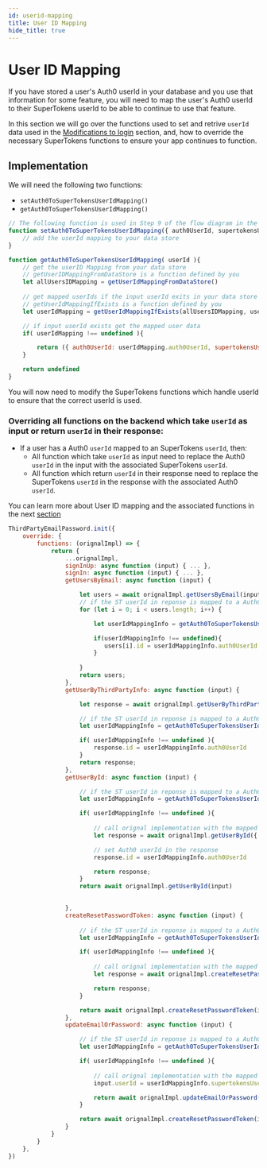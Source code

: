 ```yaml
---
id: userid-mapping
title: User ID Mapping
hide_title: true
---
```


# User ID Mapping

If you have stored a user's Auth0 userId in your database and you use that information for some feature, you will need to map the user's Auth0 userId to their SuperTokens userId to be able to continue to use that feature.

In this section we will go over the functions used to set and retrive `userId` data used in the [Modifications to login](./modifications-to-login#implementation) section, and, how to override the necessary SuperTokens functions to ensure your app continues to function.

## Implementation

We will need the following two functions:

- `setAuth0ToSuperTokensUserIdMapping()`
- `getAuth0ToSuperTokensUserIdMapping()`

```jsx
// The following function is used in Step 9 of the flow diagram in the Modifications to login section
function setAuth0ToSuperTokensUserIdMapping({ auth0UserId, supertokensUserId }){
    // add the userId mapping to your data store
}

function getAuth0ToSuperTokensUserIdMapping( userId ){
    // get the userID Mapping from your data store
    // getUserIDMappingFromDataStore is a function defined by you 
    let allUsersIDMapping = getUserIdMappingFromDataStore()
    
    // get mapped userIds if the input userId exits in your data store
    // getUserIdMappingIfExists is a function defined by you
    let userIdMapping = getUserIdMappingIfExists(allUsersIDMapping, userId)

    // if input userId exists get the mapped user data
    if( userIdMapping !== undefined ){

        return ({ auth0UserId: userIdMapping.auth0UserId, supertokensUserId: userIdMapping.supertokensUserId })
    }

    return undefined
}

```

You will now need to modify the SuperTokens functions which handle userId to ensure that the correct userId is used.

### Overriding all functions on the backend which take `userId` as input or return `userId` in their response:

- If a user has a Auth0 `userId` mapped to an SuperTokens `userId`, then: 
  - All function which take `userId` as input need to replace the Auth0 `userId` in the input with the associated SuperTokens `userId`. 
  - All function which return `userId` in their response need to replace the SuperTokens `userId` in the response with the associated Auth0 `userId`.

You can learn more about User ID mapping and the associated functions in the next [section](./userid-mapping)

```jsx title="Nodejs"
ThirdPartyEmailPassword.init({
    override: {
        functions: (orignalImpl) => {
            return {
                ...orignalImpl,
                signInUp: async function (input) { ... },
                signIn: async function (input) { ... },
                getUsersByEmail: async function (input) {

                    let users = await orignalImpl.getUsersByEmail(input)
                    // if the ST userId in reponse is mapped to a Auth0 userId return the mapped userId object, else return undefined
                    for (let i = 0; i < users.length; i++) {

                        let userIdMappingInfo = getAuth0ToSuperTokensUserIdMapping(users[i].id)

                        if(userIdMappingInfo !== undefined){
                           users[i].id = userIdMappingInfo.auth0UserId 
                        }
                        
                    }
                    return users;
                },
                getUserByThirdPartyInfo: async function (input) {

                    let response = await orignalImpl.getUserByThirdPartyInfo(input)

                    // if the ST userId in reponse is mapped to a Auth0 userId return the mapped userId object, else return undefined
                    let userIdMappingInfo = getAuth0ToSuperTokensUserIdMapping(response.id)

                    if( userIdMappingInfo !== undefined ){
                        response.id = userIdMappingInfo.auth0UserId
                    }
                    return response;
                },
                getUserById: async function (input) {

                    // if the ST userId in reponse is mapped to a Auth0 userId return the mapped userId object, else return undefined
                    let userIdMappingInfo = getAuth0ToSuperTokensUserIdMapping(response.id)

                    if( userIdMappingInfo !== undefined ){
                        
                        // call orignal implementation with the mapped SuperTokens userId
                        let response = await orignalImpl.getUserById({ userId: userIdMappingInfo.supertokensUserId })

                        // set Auth0 userId in the response
                        response.id = userIdMappingInfo.auth0UserId

                        return response;
                    }
                    return await orignalImpl.getUserById(input)

                    
                },
                createResetPasswordToken: async function (input) {
                    
                    // if the ST userId in reponse is mapped to a Auth0 userId return the mapped userId object, else return undefined
                    let userIdMappingInfo = getAuth0ToSuperTokensUserIdMapping(response.id)

                    if( userIdMappingInfo !== undefined ){
                        
                        // call orignal implementation with the mapped SuperTokens userId
                        let response = await orignalImpl.createResetPasswordToken({ userId: userIdMappingInfo.supertokensUserId })

                        return response;
                    }

                    return await orignalImpl.createResetPasswordToken(input)
                },
                updateEmailOrPassword: async function (input) {

                    // if the ST userId in reponse is mapped to a Auth0 userId return the mapped userId object, else return undefined
                    let userIdMappingInfo = getAuth0ToSuperTokensUserIdMapping(response.id)

                    if( userIdMappingInfo !== undefined ){
                        
                        // call orignal implementation with the mapped SuperTokens userId
                        input.userId = userIdMappingInfo.supertokensUserId

                        return await orignalImpl.updateEmailOrPassword(input)
                    }

                    return await orignalImpl.createResetPasswordToken(input)
                }
            }
        }
    },
})
```
